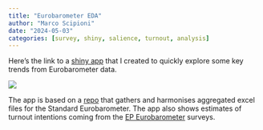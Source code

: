 ```yaml
---
title: "Eurobarometer EDA"
author: "Marco Scipioni"
date: "2024-05-03"
categories: [survey, shiny, salience, turnout, analysis]
---
```



Here's the link to a [shiny app](http://nwf7y1-marco-scipioni.shinyapps.io/ebar_eda) that I created to quickly explore some key trends from Eurobarometer data.

![](ebar_eda.png)

The app is based on a [repo](https://github.com/scipima/eurobarometer_eda) that gathers and harmonises aggregated excel files for the Standard Eurobarometer.
The app also shows estimates of turnout intentions coming from the [EP Eurobarometer](https://europa.eu/eurobarometer/surveys/browse/all/ep) surveys. 
